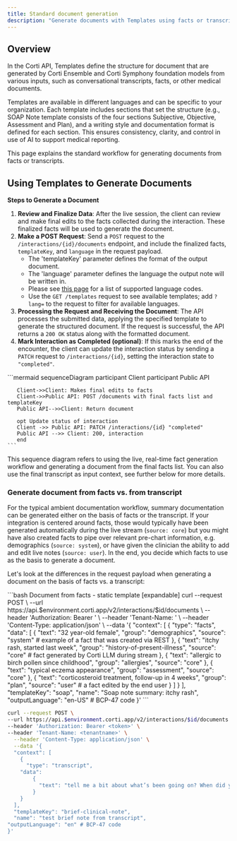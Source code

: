 ```yaml
---
title: Standard document generation 
description: "Generate documents with Templates using facts or transcripts"
---
```


## Overview

In the Corti API, Templates define the structure for document that are generated by Corti Ensemble and Corti Symphony foundation models from various inputs, such as conversational transcripts, facts, or other medical documents. 

Templates are available in different languages and can be specific to your organization. Each template includes sections that set the structure (e.g., SOAP Note template consists of the four sections Subjective, Objective, Assessment and Plan), and a writing style and documentation format is defined for each section. This ensures consistency, clarity, and control in use of AI to support medical reporting.

This page explains the standard workflow for generating documents from facts or transcripts. 


## Using Templates to Generate Documents

**Steps to Generate a Document**
1. **Review and Finalize Data**: After the live session, the client can review and make final edits to the facts collected during the interaction. These finalized facts will be used to generate the document. 
2. **Make a POST Request**: Send a `POST` request to the `/interactions/{id}/documents` endpoint, and include the finalized facts, `templateKey`, and `language` in the request payload. 
    * The 'templateKey' parameter defines the format of the output document.
    * The 'language' parameter defines the language the output note will be written in. 
    * Please see [this page](/about/languages) for a list of supported language codes.
    * Use the `GET /templates` request to see available templates; add `?lang=` to the request to filter for available languages. 
3. **Processing the Request and Receiving the Document**: The API processes the submitted data, applying the specified template to generate the structured document. If the request is successful, the API returns a `200 OK` status along with the formatted document.
4. **Mark Interaction as Completed (optional)**: If this marks the end of the encounter, the client can update the interaction status by sending a `PATCH` request to `/interactions/{id}`, setting the interaction state to `"completed"`.

<Card>
 ```mermaid
       sequenceDiagram
       participant Client
       participant Public API

       Client->>Client: Makes final edits to facts
       Client->>Public API: POST /documents with final facts list and templateKey
       Public API-->>Client: Return document

       opt Update status of interaction
       Client ->> Public API: PATCH /interactions/{id} "completed"
       Public API -->> Client: 200, interaction
       end
    ```
</Card>

This sequence diagram refers to using the live, real-time fact generation workflow and generating a document from the final facts list. You can also use the final transcript as input context, see further below for more details.

### Generate document from facts vs. from transcript

For the typical ambient documentation workflow, summary documentation can be generated either on the basis of facts or the transcript. If your integration is centered around facts, those would typically have been generated automatically during the live stream (`source: core`) but you might have also created facts to pipe over relevant pre-chart information, e.g. demographics (`source: system`), or have given the clinician the ability to add and edit live notes (`source: user`). In the end, you decide which facts to use as the basis to generate a document.

Let's look at the differences in the request payload when generating a document on the basis of facts vs. a transcript:

  <CodeGroup>
```bash Document from facts - static template [expandable]
  curl --request POST \
  --url https://api.$environment.corti.app/v2/interactions/$id/documents \
  --header 'Authorization: Bearer <token>' \
  --header 'Tenant-Name: <tenantname>' \
    --header 'Content-Type: application/json' \
    --data '{
    "context": [
      {
        "type": "facts",
        "data": [
          {
            "text": "32 year-old female",
            "group": "demographics",
          "source": "system" # example of a fact that was created via REST
          },
          {
            "text": "itchy rash, started last week",
            "group": "history-of-present-illness",
          "source": "core" # fact generated by Corti LLM during stream
          },
          {
            "text": "allergic to birch pollen since childhood",
            "group": "allergies",
            "source": "core"
          },
          {
            "text": "typical eczema appearance",
            "group": "assessment",
            "source": "core"
          },
          {
            "text": "corticosteroid treatment, follow-up in 4 weeks",
            "group": "plan",
          "source": "user" # a fact edited by the end user
          }        
        ]
      }
    ],
    "templateKey": "soap",
    "name": "Soap note summary: itchy rash",
  "outputLanguage": "en-US" # BCP-47 code
  }'
  ```

  ```bash Document from transcript - static template [expandable]
  curl --request POST \
  --url https://api.$environment.corti.app/v2/interactions/$id/documents \
  --header 'Authorization: Bearer <token>' \
  --header 'Tenant-Name: <tenantname>' \
    --header 'Content-Type: application/json' \
    --data '{
    "context": [
      {
        "type": "transcript",
      "data":
          {
            "text": "tell me a bit about what’s been going on? When did you first start feeling unwell?\n\n- Erm, I think it was, uh, probably about, like, a week ago? I just started feeling a bit, you know, off—like, uh, tired and achey. Then my throat got really sore, and it, uh, just didn’t get any better.\n\n- Right, okay. And when you say achey, was it more like muscle aches, or, uh, like, joint pain?\n\n- Um, mostly muscles, like, all over? Especially my legs and back. I just, like, wanted to stay in bed. And the sore throat, it’s, um, like, scratchy but also kinda raw, if that makes sense?\n\n- Yeah, it does. Have you had any fever? Like, have you felt hot or shivery at all?\n\n- Oh, yeah, definitely. A couple nights I woke up, uh, like, proper drenched in sweat. Then, uh, during the day, I'd get really cold even with a jumper on.\n\n- Mm-hmm. What about your nose? Any congestion or runny nose?\n\n- Uh, not really, no. Just, like, a tiny bit blocked, but mostly it's my throat and, uh, feeling knackered, really.\n\n- And are you coughing at all? Like, a dry cough or anything productive, like, bringing up phlegm?\n\n- Yeah, um, a bit of a cough, kinda dry. It’s worse at night, actually. Like, when I lie down, I start, uh, coughing more."
          }
      }
    ],
    "templateKey": "brief-clinical-note",
    "name": "test brief note from transcript",
  "outputLanguage": "en" # BCP-47 code
  }'
  ```
  </CodeGroup>
